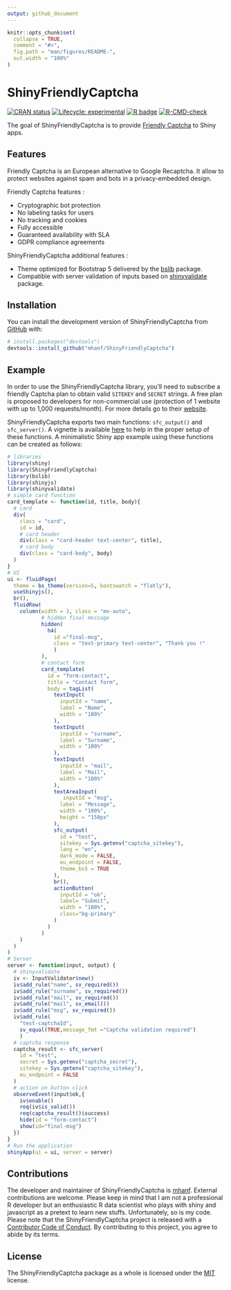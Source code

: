 ```yaml
---
output: github_document
---
```


<!-- README.md is generated from README.Rmd. Please edit that file -->

```r
knitr::opts_chunk$set(
  collapse = TRUE,
  comment = "#>",
  fig.path = "man/figures/README-",
  out.width = "100%"
)
```

# ShinyFriendlyCaptcha

<!-- badges: start -->
[![CRAN status](https://www.r-pkg.org/badges/version/ShinyFriendlyCaptcha)](https://CRAN.R-project.org/package=ShinyFriendlyCaptcha)
[![Lifecycle: experimental](https://img.shields.io/badge/lifecycle-experimental-orange.svg)](https://lifecycle.r-lib.org/articles/stages.html#experimental)
[![R badge](https://img.shields.io/badge/Build%20with-♥%20and%20R-blue)](https://github.com/mhanf/ShinyFriendlyCaptcha)
[![R-CMD-check](https://github.com/mhanf/ShinyFriendlyCaptcha/actions/workflows/R-CMD-check.yaml/badge.svg)](https://github.com/mhanf/ShinyFriendlyCaptcha/actions/workflows/R-CMD-check.yaml)
<!-- badges: end -->

The goal of ShinyFriendlyCaptcha is to provide [Friendly Captcha](https://friendlycaptcha.com/) to Shiny apps.

## Features

Friendly Captcha is an European alternative to Google Recaptcha. It allow to protect websites against spam and bots in a privacy-embedded design.

Friendly Captcha features :

* Cryptographic bot protection
* No labeling tasks for users
* No tracking and cookies
* Fully accessible
* Guaranteed availability with SLA
* GDPR compliance agreements

ShinyFriendlyCaptcha additional features :

* Theme optimized for Bootstrap 5 delivered by the [bslib](https://rstudio.github.io/bslib/) package.
* Compatible with server validation of inputs based on [shinyvalidate](https://rstudio.github.io/shinyvalidate/) package.

## Installation

You can install the development version of ShinyFriendlyCaptcha from [GitHub](https://github.com/) with:

``` r
# install.packages("devtools")
devtools::install_github("mhanf/ShinyFriendlyCaptcha")
```
## Example 

In order to use the ShinyFriendlyCaptcha library, you’ll need to subscribe a friendly Captcha plan to obtain valid `SITEKEY` and `SECRET` strings. A free plan is proposed to developers for non-commercial use (protection of 1 website with up to 1,000 requests/month). For more details go to their [website](https://friendlycaptcha.com/).

ShinyFriendlyCaptcha exports two main functions: `sfc_output()` and `sfc_server()`. A vignette is available [here]() to help in the proper setup of these functions. A minimalistic Shiny app example using these functions can be created as follows:
 
``` r
# libraries
library(shiny)
library(ShinyFriendlyCaptcha)
library(bslib)
library(shinyjs)
library(shinyvalidate)
# simple card function
card_template <- function(id, title, body){
  # card
  div(
    class = "card", 
    id = id,
    # card header
    div(class = "card-header text-center", title),
    # card body
    div(class = "card-body", body)
  )
}
# UI
ui <- fluidPage(
  theme = bs_theme(version=5, bootswatch = "flatly"),
  useShinyjs(),
  br(),
  fluidRow(
    column(width = 3, class = "mx-auto",
           # hidden final message
           hidden(
             h4(
               id ="final-msg", 
               class = "text-primary text-center", "Thank you !"
               )
           ),
           # contact form
           card_template(
             id = "form-contact",
             title = "Contact form",
             body = tagList(
               textInput(
                 inputId = "name",
                 label = "Name",
                 width = "100%"
               ),
               textInput(
                 inputId = "surname",
                 label = "Surname",
                 width = "100%"
               ),
               textInput(
                 inputId = "mail",
                 label = "Mail",
                 width = "100%"
               ),
               textAreaInput(
                  inputId = "msg",
                 label = "Message",
                 width = "100%",
                 height = "150px"
               ),
               sfc_output(
                 id = "test",
                 sitekey = Sys.getenv("captcha_sitekey"),
                 lang = "en",
                 dark_mode = FALSE,
                 eu_endpoint = FALSE,
                 theme_bs5 = TRUE
               ),
               br(),
               actionButton(
                 inputId = "ok",
                 label= "Submit",
                 width = "100%",
                 class="bg-primary"
               )
             )
           )
    )
  )
)
# Server
server <- function(input, output) {
  # shinyvalidate
  iv <- InputValidator$new()
  iv$add_rule("name", sv_required())
  iv$add_rule("surname", sv_required())
  iv$add_rule("mail", sv_required())
  iv$add_rule("mail", sv_email())
  iv$add_rule("msg", sv_required())
  iv$add_rule(
    "test-captchaId", 
    sv_equal(TRUE,message_fmt ="Captcha validation required")
    )
  # captcha response
  captcha_result <- sfc_server(
    id = "test",
    secret = Sys.getenv("captcha_secret"),
    sitekey = Sys.getenv("captcha_sitekey"),
    eu_endpoint = FALSE
  )
  # action on button click
  observeEvent(input$ok,{
    iv$enable()
    req(iv$is_valid())
    req(captcha_result()$success)
    hide(id = "form-contact")
    show(id="final-msg")
  })
}
# Run the application
shinyApp(ui = ui, server = server)
```

## Contributions

The developer and maintainer of ShinyFriendlyCaptcha is [mhanf](https://github.com/mhanf). External contributions are welcome. Please keep in mind that I am not a professional R developer but an enthusiastic R data scientist who plays with shiny and javascript as a pretext to learn new stuffs. Unfortunately, so is my code. Please note that the ShinyFriendlyCaptcha project is released with a [Contributor Code of Conduct](https://mhanf.github.io/ShinyFriendlyCaptcha/CODE_OF_CONDUCT.html). By contributing to this project, you agree to abide by its terms.

## License

The ShinyFriendlyCaptcha package as a whole is licensed under the [MIT](https://opensource.org/licenses/mit-license.php) license.




